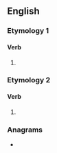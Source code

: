 ==English==

===Etymology 1===
{{suffix|en|sing|eth}}

====Verb====
{{head|en|verb form}}

# {{en-archaic third-person singular of|sing}}

===Etymology 2===
{{suffix|en|singe|eth}}

====Verb====
{{head|en|verb form}}

# {{en-archaic third-person singular of|singe}}

===Anagrams===
* {{anagrams|en|a=eghinst|Thesing|nighest|sighten|signeth|thinges}}